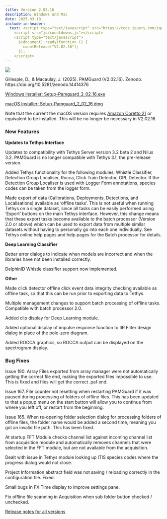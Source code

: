 ```yaml
---
title: Version 2.02.16
description: Windows and Mac
date: 2025-03-18
include-in-header: 
  text: <script type="text/javascript" src="https://code.jquery.com/jquery-1.7.1.min.js"></script>
    <script src="js/countdowns.js"></script>
    <script type="text/javascript">
      $(document).ready(function () {
        countRelease("V2.02.16");
      });
    </script>
---
```


[![](https://zenodo.org/badge/DOI/10.5281/zenodo.14414376.svg)](https://doi.org/10.5281/zenodo.14414376)

Gillespie, D., & Macaulay, J. (2025). PAMGuard (V2.02.16). Zenodo. https://doi.org/10.5281/zenodo.14414376

<a href="https://github.com/PAMGuard/PAMGuard/releases/download/V2.02.16/Setup-Pamguard_2_02_16.exe" class="btn btn-primary btn-sm" role="button">Windows Installer: Setup-Pamguard_2_02_16.exe</a>

<a href="https://github.com/PAMGuard/PAMGuard/releases/download/V2.02.16/Setup-Pamguard_2_02_16.dmg" class="btn btn-primary btn-sm" role="button">macOS Installer: Setup-Pamguard_2_02_16.dmg</a>

Note that the current the macOS version requires [Amazon Coretto 21](https://docs.aws.amazon.com/corretto/latest/corretto-21-ug/downloads-list.html) or equivalent to be installed. This will be no longer be necessary in V2.02.16.

### New Features

**Updates to Tethys Interface**

Updates to compatibility with Tethys Server version 3.2 beta 2 and Nilus 3.2. PAMGuard is no longer compatible with Tethys 3.1, the pre-release version.

Added Tethys functionality for the following modules: Whistle Classifier, Detection Group Localiser, Rocca, Click Train Detector, GPL Detector. If the Detection Group Localiser is used with Logger Form annotations, species codes can be taken from the logger form.

Made export of data (Calibrations, Deployments, Detections, and Localisations) available as ‘offline tasks’. This is not useful when running Tethys on a single dataset, since all tasks can be easily performed using ‘Export’ buttons on the main Tethys interface. However, this change means that these export tasks become available to the batch processor (Version 2.0 or above) which can be used to export data from multiple similar datasets without having to personally go into each one individually. See Tethys online help pages and help pages for the Batch processor for details.

**Deep Learning Classifier**

Better error dialogs to indicate when models are incorrect and when the libraries have not been installed correctly.

DelphinID Whistle classifier support now implemented.

**Other**

Made click detector offline click event data integrity checking available as offline task, so that this can be run prior to exporting data to Tethys.

Multiple management changes to support batch processing of offline tasks. Compatible with batch processor 2.0.

Added clip display for Deep Learning module.

Added optional display of impulse response function to IIR Filter design dialog in place of the pole-zero diagram.

Added ROCCA graphics, so ROCCA output can be displayed on the spectrogram display. 

### Bug Fixes

Issue 190. Array Files exported from array manager were not automatically getting the correct file end, making the exported files impossible to use. This is fixed and files will get the correct .paf end.

Issue 167. File counter not resetting when restarting PAMGuard if it was paused during processing of folders of offline files. This has been updated to that a popup menu on the start button will allow you to continue from where you left off, or restart from the beginning.

Issue 165. When re-opening folder selection dialog for processing folders of offline files, the folder name would be added a second time, meaning you got an invalid file path. This has been fixed.

At startup FFT Module checks channel list against incoming channel list from acquisition module and automatically removes channels that were selected in the FFT module, but are not available from the acquisition.

Dealt with issue in Tethys module looking up ITIS species codes where the progress dialog would not close.

Project Information abstract field was not saving / reloading correctly in the configuration file. Fixed.

Small bugs in FX Time display to improve settings pane.

Fix offline file scanning in Acquisition when sub folder button checked / unchecked.

[Release notes for all versions](../releasenotes.qmd)
